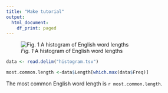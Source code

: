 ```yaml
---
title: "Make tutorial"
output:
  html_document:
    df_print: paged
---
```

  
  ![*Fig. 1* A histogram of English word lengths](histogram.png)

```r
data <- read.delim("histogram.tsv")
```

```r
most.common.length <-data$Length[which.max(data$Freq)]
```

The most common English word length is `r most.common.length`.